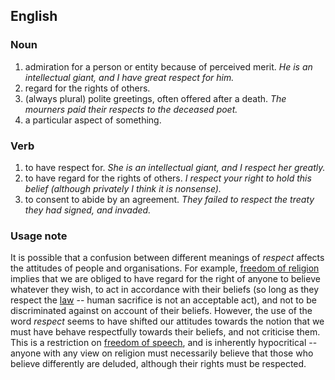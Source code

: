 ==English==

===Noun===
# admiration for a person or entity because of perceived merit. ''He is an intellectual giant, and I have great respect for him.''
# regard for the rights of others. 
# (always plural) polite greetings, often offered after a death. ''The mourners paid their respects to the deceased poet.'' 
# a particular aspect of something. 

===Verb===
# to have respect for. ''She is an intellectual giant, and I  respect her greatly.''
# to have regard for the rights of others. ''I respect your right to hold this belief (although privately I think it is nonsense).''
# to consent to abide by an agreement. ''They failed to respect the treaty they had signed, and invaded.''

===Usage note===
It is possible that a confusion between different meanings of ''respect'' affects the attitudes of people and organisations. For example, [[freedom of religion]] implies that we are obliged to have regard for the right of anyone to believe whatever they wish, to act in accordance with their beliefs (so long as they respect the [[law]] -- human sacrifice is not an acceptable act), and not to be discriminated against on account of their beliefs. However, the use of the word ''respect'' seems to have shifted our attitudes towards the notion that we must have behave respectfully towards their beliefs, and not criticise them. This is a restriction on [[freedom of speech]], and is inherently hypocritical -- anyone with any view on religion must necessarily believe that those who believe differently are deluded, although their rights must be respected.